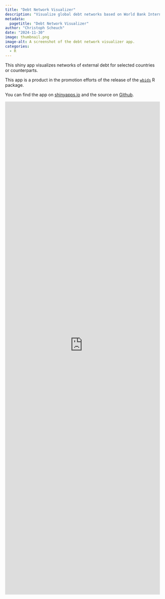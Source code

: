 ```yaml
---
title: "Debt Network Visualizer"
description: "Visualize global debt networks based on World Bank International Debt Statistics"
metadata:
  pagetitle: "Debt Network Visualizer"
author: "Christoph Scheuch"
date: "2024-11-30" 
image: thumbnail.png
image-alt: A screenshot of the debt network visualizer app.
categories: 
  - R
---
```


This shiny app visualizes networks of external debt for selected countries or counterparts. 

This app is a product in the promotion efforts of the release of the [`wbids`](https://teal-insights.github.io/r-wbids/) R package. 

You can find the app on [shinyapps.io](https://christophscheuch.shinyapps.io/app-debt-network-visualizer/) and the source on [Github](https://github.com/tidy-intelligence/app-debt-network-visualizer).

```{=html}
<iframe id="example1" src="https://christophscheuch.shinyapps.io/app-debt-network-visualizer/" style="border: none; width: 100%; height: 1600px" frameborder="0"></iframe>
```
